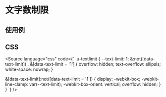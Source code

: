 
<Meta of={Stories} />

# 文字数制限

## 使用例

<Canvas of={Stories.base} />

## CSS
<Source
  language="css"
  code={`
.u-textlimit {
  --text-limit: 1;
  &:not([data-text-limit]) , &[data-text-limit = '1'] {
    overflow: hidden;
    text-overflow: ellipsis;
    white-space: nowrap;
  }

  &[data-text-limit]:not([data-text-limit = '1']) {
    display: -webkit-box;
    -webkit-line-clamp: var(--text-limit);
    -webkit-box-orient: vertical;
    overflow: hidden;
  }
}
  `}
/>


